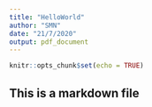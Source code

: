 ```yaml
---
title: "HelloWorld"
author: "SMN"
date: "21/7/2020"
output: pdf_document
---
```


```r
knitr::opts_chunk$set(echo = TRUE)
```

## This is a markdown file